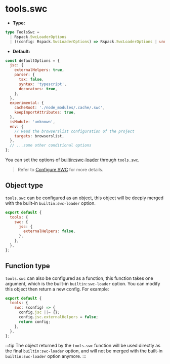 # tools.swc

- **Type:**

```ts
type ToolsSwc =
  | Rspack.SwcLoaderOptions
  | ((config: Rspack.SwcLoaderOptions) => Rspack.SwcLoaderOptions | undefined);
```

- **Default:**

```js
const defaultOptions = {
  jsc: {
    externalHelpers: true,
    parser: {
      tsx: false,
      syntax: 'typescript',
      decorators: true,
    },
  },
  experimental: {
    cacheRoot: './node_modules/.cache/.swc',
    keepImportAttributes: true,
  },
  isModule: 'unknown',
  env: {
    // Read the browserslist configuration of the project
    targets: browserslist,
  },
  // ...some other conditional options
};
```

You can set the options of [builtin:swc-loader](https://rspack.rs/guide/features/builtin-swc-loader) through `tools.swc`.

> Refer to [Configure SWC](/guide/configuration/swc) for more details.

## Object type

`tools.swc` can be configured as an object, this object will be deeply merged with the built-in `builtin:swc-loader` option.

```js
export default {
  tools: {
    swc: {
      jsc: {
        externalHelpers: false,
      },
    },
  },
};
```

## Function type

`tools.swc` can also be configured as a function, this function takes one argument, which is the built-in `builtin:swc-loader` option. You can modify this object then return a new config. For example:

```js
export default {
  tools: {
    swc: (config) => {
      config.jsc ||= {};
      config.jsc.externalHelpers = false;
      return config;
    },
  },
};
```

:::tip
The object returned by the `tools.swc` function will be used directly as the final `builtin:swc-loader` option, and will not be merged with the built-in `builtin:swc-loader` option anymore.
:::
